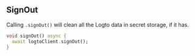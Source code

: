 ## SignOut

Calling `.signOut()` will clean all the Logto data in secret storage, if it has.

```dart
void signOut() async {
  await logtoClient.signOut();
}
```
